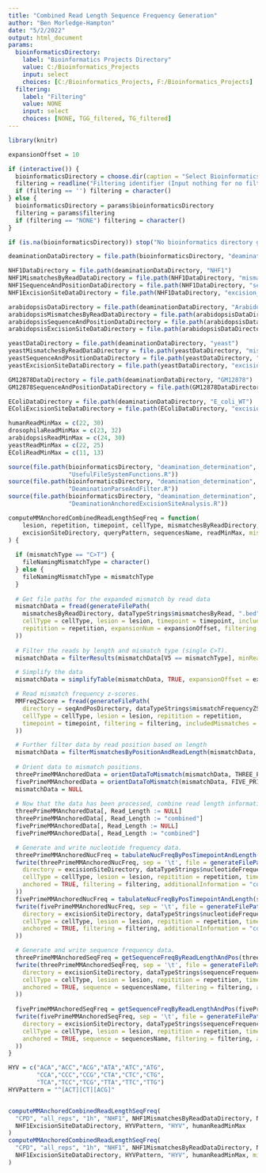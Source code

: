 ```yaml
---
title: "Combined Read Length Sequence Frequency Generation"
author: "Ben Morledge-Hampton"
date: "5/2/2022"
output: html_document
params:
  bioinformaticsDirectory:
    label: "Bioinformatics Projects Directory"
    value: C:/Bioinformatics_Projects
    input: select
    choices: [C:/Bioinformatics_Projects, F:/Bioinformatics_Projects]
  filtering:
    label: "Filtering"
    value: NONE
    input: select
    choices: [NONE, TGG_filtered, TG_filtered]
---
```



```r
library(knitr)

expansionOffset = 10

if (interactive()) {
  bioinformaticsDirectory = choose.dir(caption = "Select Bioinformatics_Projects Directory")
  filtering = readline("Filtering identifier (Input nothing for no filtering):")
  if (filtering == '') filtering = character()
} else {
  bioinformaticsDirectory = params$bioinformaticsDirectory
  filtering = params$filtering
  if (filtering == "NONE") filtering = character()
}

if (is.na(bioinformaticsDirectory)) stop("No bioinformatics directory given.")

deaminationDataDirectory = file.path(bioinformaticsDirectory, "deamination_determination", "data")

NHF1DataDirectory = file.path(deaminationDataDirectory, "NHF1")
NHF1MismatchesByReadDataDirectory = file.path(NHF1DataDirectory, "mismatches_by_read")
NHF1SequenceAndPositionDataDirectory = file.path(NHF1DataDirectory, "sequence_and_position_analysis")
NHF1ExcisionSiteDataDirectory = file.path(NHF1DataDirectory, "excision_site_analysis")

arabidopsisDataDirectory = file.path(deaminationDataDirectory, "Arabidopsis")
arabidopsisMismatchesByReadDataDirectory = file.path(arabidopsisDataDirectory, "mismatches_by_read")
arabidopsisSequenceAndPositionDataDirectory = file.path(arabidopsisDataDirectory, "sequence_and_position_analysis")
arabidopsisExcisionSiteDataDirectory = file.path(arabidopsisDataDirectory, "excision_site_analysis")

yeastDataDirectory = file.path(deaminationDataDirectory, "yeast")
yeastMismatchesByReadDataDirectory = file.path(yeastDataDirectory, "mismatches_by_read")
yeastSequenceAndPositionDataDirectory = file.path(yeastDataDirectory, "sequence_and_position_analysis")
yeastExcisionSiteDataDirectory = file.path(yeastDataDirectory, "excision_site_analysis")

GM12878DataDirectory = file.path(deaminationDataDirectory, "GM12878")
GM12878SequenceAndPositionDataDirectory = file.path(GM12878DataDirectory, "sequence_and_position_analysis")

EColiDataDirectory = file.path(deaminationDataDirectory, "E_coli_WT")
EColiExcisionSiteDataDirectory = file.path(EColiDataDirectory, "excision_site_analysis")

humanReadMinMax = c(22, 30)
drosophilaReadMinMax = c(23, 32)
arabidopsisReadMinMax = c(24, 30)
yeastReadMinMax = c(22, 25)
EColiReadMinMax = c(11, 13)
```


```r
source(file.path(bioinformaticsDirectory, "deamination_determination", 'R',
                 "UsefulFileSystemFunctions.R"))
source(file.path(bioinformaticsDirectory, "deamination_determination", 'R',
                 "DeaminationParseAndFilter.R"))
source(file.path(bioinformaticsDirectory, "deamination_determination", 'R',
                 "DeaminationAnchoredExcisionSiteAnalysis.R"))
```


```r
computeMMAnchoredCombinedReadLengthSeqFreq = function(
    lesion, repetition, timepoint, cellType, mismatchesByReadDirectory, seqAndPosDirectory,
    excisionSiteDirectory, queryPattern, sequencesName, readMinMax, mismatchType = "C>T"
) {
  
  if (mismatchType == "C>T") {
    fileNamingMismatchType = character()
  } else {
    fileNamingMismatchType = mismatchType
  }
  
  # Get file paths for the expanded mismatch by read data
  mismatchData = fread(generateFilePath(
    mismatchesByReadDirectory, dataTypeStrings$mismatchesByRead, ".bed",
    cellType = cellType, lesion = lesion, timepoint = timepoint, includedMismatches = fileNamingMismatchType,
    repitition = repetition, expansionNum = expansionOffset, filtering = filtering
  ))
  
  # Filter the reads by length and mismatch type (single C>T).
  mismatchData = filterResults(mismatchData[V5 == mismatchType], minReadLength = readMinMax[1], maxReadLength = readMinMax[2])

  # Simplify the data
  mismatchData = simplifyTable(mismatchData, TRUE, expansionOffset = expansionOffset)

  # Read mismatch frequency z-scores.
  MMFreqZScore = fread(generateFilePath(
    directory = seqAndPosDirectory, dataTypeStrings$mismatchFrequencyZScores, ".tsv",
    cellType = cellType, lesion = lesion, repitition = repetition,
    timepoint = timepoint, filtering = filtering, includedMismatches = mismatchType
  ))

  # Further filter data by read position based on length
  mismatchData = filterMismatchesByPositionAndReadLength(mismatchData, MMFreqZScore, expansionOffset = expansionOffset)
  
  # Orient data to mismatch positions.
  threePrimeMMAnchoredData = orientDataToMismatch(mismatchData, THREE_PRIME, expansionOffset)
  fivePrimeMMAnchoredData = orientDataToMismatch(mismatchData, FIVE_PRIME, expansionOffset)
  mismatchData = NULL
  
  # Now that the data has been processed, combine read length information.
  threePrimeMMAnchoredData[, Read_Length := NULL]
  threePrimeMMAnchoredData[, Read_Length := "combined"]
  fivePrimeMMAnchoredData[, Read_Length := NULL]
  fivePrimeMMAnchoredData[, Read_Length := "combined"]

  # Generate and write nucleotide frequency data.
  threePrimeMMAnchoredNucFreq = tabulateNucFreqByPosTimepointAndLength(setNames(list(threePrimeMMAnchoredData), timepoint))
  fwrite(threePrimeMMAnchoredNucFreq, sep = '\t', file = generateFilePath(
    directory = excisionSiteDirectory, dataTypeStrings$nucleotideFrequencyData, ".tsv", includedMismatches = fileNamingMismatchType,
    cellType = cellType, lesion = lesion, repitition = repetition, timepoint = timepoint, strandPolarity = "three_prime",
    anchored = TRUE, filtering = filtering, additionalInformation = "combined_read_lengths"
  ))
  fivePrimeMMAnchoredNucFreq = tabulateNucFreqByPosTimepointAndLength(setNames(list(fivePrimeMMAnchoredData), timepoint))
  fwrite(fivePrimeMMAnchoredNucFreq, sep = '\t', file = generateFilePath(
    directory = excisionSiteDirectory, dataTypeStrings$nucleotideFrequencyData, ".tsv", includedMismatches = fileNamingMismatchType,
    cellType = cellType, lesion = lesion, repitition = repetition, timepoint = timepoint, strandPolarity = "five_prime",
    anchored = TRUE, filtering = filtering, additionalInformation = "combined_read_lengths"
  ))

  # Generate and write sequence frequency data.
  threePrimeMMAnchoredSeqFreq = getSequenceFreqByReadLengthAndPos(threePrimeMMAnchoredData, queryPattern = queryPattern)
  fwrite(threePrimeMMAnchoredSeqFreq, sep = '\t', file = generateFilePath(
    directory = excisionSiteDirectory, dataTypeStrings$sequenceFrequency, ".tsv", includedMismatches = fileNamingMismatchType,
    cellType = cellType, lesion = lesion, repitition = repetition, timepoint = timepoint, strandPolarity = "three_prime",
    anchored = TRUE, sequence = sequencesName, filtering = filtering, additionalInformation = "combined_read_lengths"
  ))
  
  fivePrimeMMAnchoredSeqFreq = getSequenceFreqByReadLengthAndPos(fivePrimeMMAnchoredData, queryPattern = queryPattern)
  fwrite(fivePrimeMMAnchoredSeqFreq, sep = '\t', file = generateFilePath(
    directory = excisionSiteDirectory, dataTypeStrings$sequenceFrequency, ".tsv", includedMismatches = fileNamingMismatchType,
    cellType = cellType, lesion = lesion, repitition = repetition, timepoint = timepoint, strandPolarity = "five_prime",
    anchored = TRUE, sequence = sequencesName, filtering = filtering, additionalInformation = "combined_read_lengths"
  ))
}
```


```r
HYV = c("ACA","ACC","ACG","ATA","ATC","ATG",
        "CCA","CCC","CCG","CTA","CTC","CTG",
        "TCA","TCC","TCG","TTA","TTC","TTG")
HYVPattern = "^[ACT][CT][ACG]"


computeMMAnchoredCombinedReadLengthSeqFreq(
  "CPD", "all_reps", "1h", "NHF1", NHF1MismatchesByReadDataDirectory, NHF1SequenceAndPositionDataDirectory,
  NHF1ExcisionSiteDataDirectory, HYVPattern, "HYV", humanReadMinMax
)
computeMMAnchoredCombinedReadLengthSeqFreq(
  "CPD", "all_reps", "1h", "NHF1", NHF1MismatchesByReadDataDirectory, NHF1SequenceAndPositionDataDirectory,
  NHF1ExcisionSiteDataDirectory, HYVPattern, "HYV", humanReadMinMax, mismatchType = "CC>TT"
)
```
